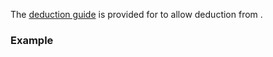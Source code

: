 {{title|deduction guides for {{tt|std::ranges::common_view}}}}
{{cpp/ranges/common_view/navbar}}

{{ddcl|since=c++20|header=ranges|
template&lt; class R &gt;
common_view( R&amp;&amp; ) -&gt; common_view&lt;views::all_t&lt;R&gt;&gt;;
}}

The [[cpp/language/class template argument deduction|deduction guide]] is provided for {{lc|std::ranges::common_view}} to allow deduction from {{lconcept|range}}.

===Example===
{{example
|code=
|output=
}}

{{langlinks|es|ja|ru|zh}}